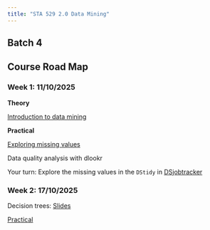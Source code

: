 ```yaml
---
title: "STA 529 2.0 Data Mining"
---
```


## Batch 4

## Course Road Map

### Week 1: 11/10/2025

**Theory**

[Introduction to data mining](https://thiyangt.github.io/DataMiningBook/intro.html)

**Practical**

[Exploring missing values](https://naniar.njtierney.com/)

Data quality analysis with dlookr 

Your turn: Explore the missing values in the `DStidy` in [DSjobtracker](https://github.com/thiyangt/DSjobtracker)


### Week 2: 17/10/2025

Decision trees: [Slides](https://thiyanga-datamining.netlify.app/L2/L2.pdf)

[Practical](https://bradleyboehmke.github.io/HOML/DT.html)